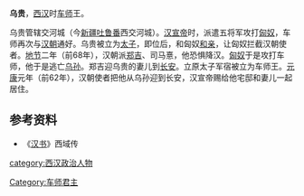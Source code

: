 {{More footnotes|time=2020-03-15T10:29:20+00:00}}


'''乌贵'''，[[西汉|西汉]]时[[车师|车师]]王。

乌贵管辖交河城（今[[新疆|新疆]][[吐鲁番|吐鲁番]]西交河城）。[[汉宣帝|汉宣帝]]时，派遣五将军攻打[[匈奴|匈奴]]，车师再次与[[汉朝|汉朝]]通好。乌贵被立为[[太子|太子]]，即位后，和匈奴[[和亲|和亲]]，让匈奴拦截汉朝使者。[[地节|地节]]二年（前68年），汉朝派[[郑吉|郑吉]]、司马憙，他恐惧降汉。[[匈奴|匈奴]]于是攻打车师，他于是逃亡[[乌孙|乌孙]]。郑吉迎乌贵的妻儿到[[长安|长安]]。立原太子军宿被立为车师王。[[元康_(西汉)|元康]]元年（前62年），汉朝使者把他从乌孙迎到长安，汉宣帝赐给他宅邸和妻儿一起居住。

==参考资料==
*《[[汉书|汉书]]》西域传
{{start box}}
{{s-bef|before=乌贵、军宿之父}}
{{s-ttl|title=[[车师|车师]]王|years=？—前68年}}
{{s-aft|after=前部王[[军宿|军宿]]<br />後部王[[兜莫|兜莫]]}}
{{end box}}
[[Category:车师君主|Category:车师君主]]
[[category:西汉政治人物|category:西汉政治人物]]